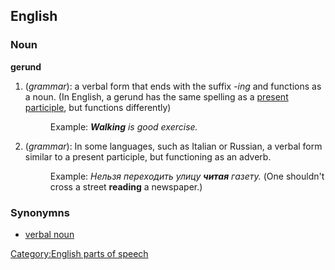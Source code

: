 ==English==

===Noun===
'''gerund'''
#(''grammar''): a verbal form that ends with the suffix ''-ing'' and functions as a noun. (In English, a gerund has the same spelling as a [[present participle]], but functions differently)
#:Example:  '''''Walking''' is good exercise.''
#(''grammar''): In some languages, such as Italian or Russian, a verbal form similar to a present participle, but functioning as an adverb.
#:Example: ''Нельзя переходить улицу '''читая''' газету.'' (One shouldn't cross a street '''reading''' a newspaper.)

===Synonymns===
*[[verbal noun]]

[[Category:English parts of speech]]